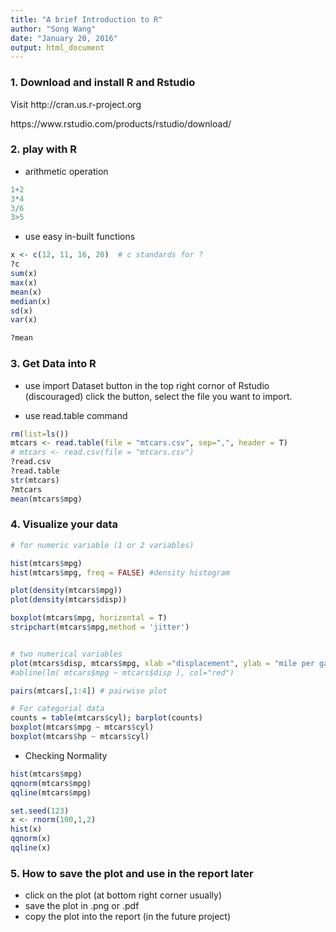```yaml
---
title: "A brief Introduction to R"
author: "Song Wang"
date: "January 20, 2016"
output: html_document
---
```


### 1. Download and install R and Rstudio
Visit http://cran.us.r-project.org

https://www.rstudio.com/products/rstudio/download/

### 2. play with R 
- arithmetic operation 
```r
1+2
3*4
3/6
3>5
```
- use easy in-built functions 
```r
x <- c(12, 11, 16, 20)  # c standards for ?
?c
sum(x) 
max(x)
mean(x)
median(x)
sd(x)
var(x)

?mean
```

### 3. Get Data into R

- use import Dataset button in the top right cornor of Rstudio (discouraged)
 click the button, select the file you want to import.

- use read.table command
```r
rm(list=ls())
mtcars <- read.table(file = "mtcars.csv", sep=",", header = T)  
# mtcars <- read.csv(file = "mtcars.csv")
?read.csv
?read.table
str(mtcars)
?mtcars
mean(mtcars$mpg)
```




### 4. Visualize your data 
```r
# for numeric variable (1 or 2 variables)

hist(mtcars$mpg)
hist(mtcars$mpg, freq = FALSE) #density histogram

plot(density(mtcars$mpg))
plot(density(mtcars$disp))

boxplot(mtcars$mpg, horizontal = T)
stripchart(mtcars$mpg,method = 'jitter')


# two numerical variables
plot(mtcars$disp, mtcars$mpg, xlab ="displacement", ylab = "mile per gallon", main = "mpg vs. disp") # scatter plot
#abline(lm( mtcars$mpg ~ mtcars$disp ), col="red")

pairs(mtcars[,1:4]) # pairwise plot

# For categorial data 
counts = table(mtcars$cyl); barplot(counts)
boxplot(mtcars$mpg ~ mtcars$cyl)
boxplot(mtcars$hp ~ mtcars$cyl)
```


- Checking Normality 
```r
hist(mtcars$mpg)
qqnorm(mtcars$mpg)
qqline(mtcars$mpg)

set.seed(123)
x <- rnorm(100,1,2)
hist(x)
qqnorm(x)
qqline(x)
```


### 5. How to save the plot and use in the report later
- click on the plot (at bottom right corner usually) 
- save the plot in .png or .pdf
- copy the plot into the report (in the future project)

  



